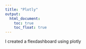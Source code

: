 ```yaml
---
title: "Plotly"
output: 
  html_document:
    toc: true
    toc_float: true
---
```

I created a flexdashboard using plotly

